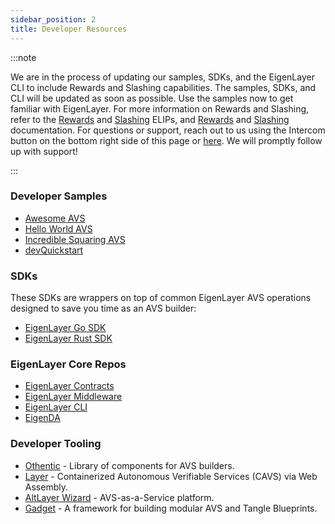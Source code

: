 ```yaml
---
sidebar_position: 2
title: Developer Resources
---
```


:::note

We are in the process of updating our samples, SDKs, and the EigenLayer CLI to include Rewards and Slashing capabilities. The samples, SDKs, and CLI will be
updated as soon as possible. Use the samples now to get familiar with EigenLayer.
For more information on Rewards and Slashing, refer to the [Rewards](https://github.com/eigenfoundation/ELIPs/blob/main/ELIPs/ELIP-001.md) and [Slashing](https://github.com/eigenfoundation/ELIPs/blob/main/ELIPs/ELIP-002.md) ELIPs,
and [Rewards](../../eigenlayer/concepts/rewards/rewards-concept.md) and [Slashing](../Concepts/slashing/slashing-concept-developers) documentation.
For questions or support, reach out to us using the Intercom button on the bottom right side of this page or <a href="javascript:void(0)"  id="intercom_trigger_eldocs" >here</a>.
We will promptly follow up with support!

:::

### Developer Samples
* [Awesome AVS](https://github.com/Layr-Labs/awesome-avs)
* [Hello World AVS](https://github.com/Layr-Labs/hello-world-avs)
* [Incredible Squaring AVS](https://github.com/Layr-Labs/incredible-squaring-avs)
* [devQuickstart](https://github.com/Layr-Labs/devQuickstart)

### SDKs
These SDKs are wrappers on top of common EigenLayer AVS operations designed to save you time as an AVS builder:
* [EigenLayer Go SDK](https://github.com/Layr-Labs/eigensdk-go)
* [EigenLayer Rust SDK](https://github.com/Layr-Labs/eigensdk-rs)

### EigenLayer Core Repos
* [EigenLayer Contracts](https://github.com/Layr-Labs/eigenlayer-contracts)
* [EigenLayer Middleware](https://github.com/Layr-Labs/eigenlayer-middleware)
* [EigenLayer CLI](https://github.com/Layr-Labs/eigenlayer-cli)
* [EigenDA](https://github.com/Layr-Labs/eigenda)

### Developer Tooling
- [Othentic](https://www.othentic.xyz) - Library of components for AVS builders.
- [Layer](https://www.layer.xyz/) - Containerized Autonomous Verifiable Services (CAVS) via Web Assembly.
- [AltLayer Wizard](https://wizard.altlayer.io/) - AVS-as-a-Service platform.
- [Gadget](https://github.com/webb-tools/gadget) - A framework for building modular AVS and Tangle Blueprints.